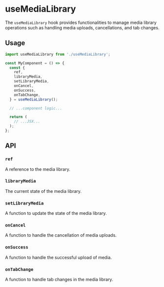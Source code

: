
<Meta title="Hooks/useMediaLibrary" />

# useMediaLibrary

The `useMediaLibrary` hook provides functionalities to manage media library operations such as handling media uploads, cancellations, and tab changes.

## Usage

```typescript
import useMediaLibrary from './useMediaLibrary';

const MyComponent = () => {
  const {
    ref,
    libraryMedia,
    setLibraryMedia,
    onCancel,
    onSuccess,
    onTabChange,
  } = useMediaLibrary();

  // ...component logic...

  return (
    // ...JSX...
  );
};
```

## API

### `ref`

A reference to the media library.

### `libraryMedia`

The current state of the media library.

### `setLibraryMedia`

A function to update the state of the media library.

### `onCancel`

A function to handle the cancellation of media uploads.

### `onSuccess`

A function to handle the successful upload of media.

### `onTabChange`

A function to handle tab changes in the media library.
